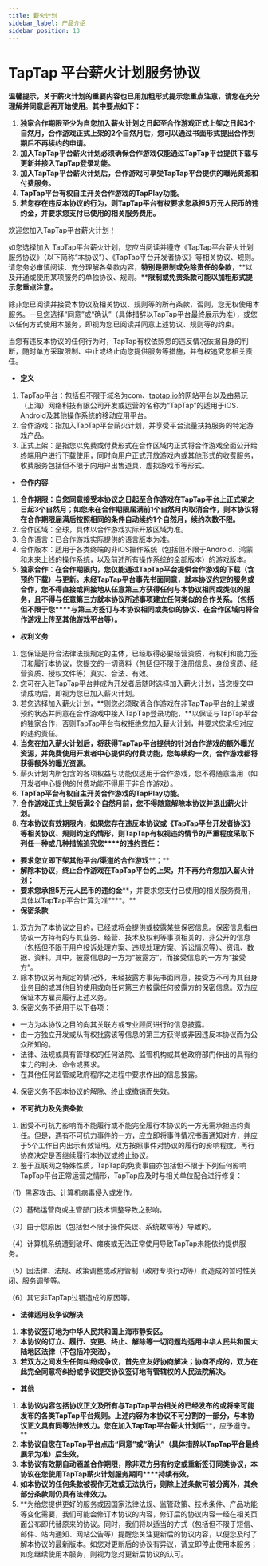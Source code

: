 ```yaml
---
title: 薪火计划
sidebar_label: 产品介绍
sidebar_position: 13
---
```

# TapTap 平台薪火计划服务协议

**温馨提示，关于薪火计划的重要内容也已用****加粗形式提示您重点注意****，请您在充分理解并同意后再开始使用**。**其中要点如下：**

1. **独家合作期限至少为自您加入薪火计划之日起至合作游戏正式上架之日起3个自然月，合作游戏正式上架的2个自然月后，您可以通过书面形式提出合作到期后不再续约的申请。**
2. **加入Tap****T****ap平台薪火计划必须确保合作游戏仅能通过****TapTap平台提供****下载****与更新****并接入Tap****T****ap登录功能。**
3. **加入Tap****T****ap平台薪火计划后，合作游戏可享受Tap****T****ap平台提供的曝光资源和付费服务。**
4. **Tap****T****ap平台有权自主开关合作游戏的Tap****P****lay功能。**
5. **若您存在违反本协议的行为，则Tap****T****ap平台有权****要求****您****承担5万元人民币的违约金****，并要求您支付已使用的相关服务费用。**

欢迎您加入TapTap平台薪火计划！

如您选择加入 TapTap平台薪火计划，您应当阅读并遵守《TapTap平台薪火计划服务协议》（以下简称“本协议”）、《TapTap平台开发者协议》等相关协议、规则。请您务必审慎阅读、充分理解各条款内容，**特别是限制或免除责任的条款**，**以及开通或使用某项服务的单独协议、规则。****限制或免责条款可能以加粗形式提示您重点注意。**

除非您已阅读并接受本协议及相关协议、规则等的所有条款，否则，您无权使用本服务。一旦您选择“同意”或“确认”（具体措辞以TapTap平台最终展示为准），或您以任何方式使用本服务，即视为您已阅读并同意上述协议、规则等的约束。

当您有违反本协议的任何行为时，TapTap有权依照您的违反情况依据自身的判断，随时单方采取限制、中止或终止向您提供服务等措施，并有权追究您相关责任。

- **定义**

1. TapTap平台：包括但不限于域名为com、[taptap.io](http://taptap.io/)的网站平台以及由易玩（上海）网络科技有限公司开发或运营的名称为“TapTap”的适用于iOS、Android及其他操作系统的移动应用平台。
2. 合作游戏：指加入TapTap平台薪火计划，并享受平台流量扶持服务的特定游戏产品。
3. 正式上架：是指您以免费或付费形式在合作区域内正式将合作游戏全面公开给终端用户进行下载使用，同时向用户正式开放游戏内或其他形式的收费服务，收费服务包括但不限于向用户出售道具、虚拟游戏币等形式。

- **合作内容**

1. **合作期限：自您同意接受本协议之日起至合作游戏在Tap****T****ap平台上正式架之日起****3****个自然月；如您未在合作期限届满前1个自然月内取消合作，则本协议将在合作期限届满后按照相同的条件自动续约****1****个自然月，续约次数不限。**
2. 合作区域：全球，具体以合作游戏实际开放区域为准。
3. 合作语言：已合作游戏实际提供的语言版本为准。
4. 合作版本：适用于各类终端的非iOS操作系统（包括但不限于Android、鸿蒙和未来上线的操作系统，以及前述所有操作系统的全部版本）的游戏版本。
5. **独家合作：在合作期限内，您仅能通过****TapTap平台提供合作游戏的下载（含预约下载）与更新。未经****Tap****T****ap平台****事先书面同意，就本协议约定的服务或合作，****您****不得直接或间接地从任意第三方获得任何与本协议相同或类似的服务，且不得与任意第三方就本协议所述事项建立任何类似的合作关系。（包括但不限于****您****与第三方签订与本协议相同或类似的协议、在合作区域内将合作游戏上传至其他游戏平台等）。**

- **权利义务**

1. 您保证是符合法律法规规定的主体，已经取得必要经营资质，有权利和能力签订和履行本协议，您提交的一切资料（包括但不限于注册信息、身份资质、经营资质、授权文件等）真实、合法、有效。
2. 您可在入驻TapTap平台并成为开发者后随时选择加入薪火计划，当您提交申请成功后，即视为您已加入薪火计划。
3. 若您选择加入薪火计划，**则您必须取消合作游戏在非Tap****T****ap平台的上架或预约状态并同意在合作游戏中接入Tap****T****ap登录功能，**以保证与TapTap平台的独家合作，否则TapTap平台有权拒绝您加入薪火计划，并要求您承担对应的违约责任。
4. **当您在加入薪火计划后，将获得****T****ap****T****ap平台提供的针对合作游戏的额外曝光资源，并免费使用开发者中心提供的付费功能，您每续约一次，合作游戏都将获得额外的曝光资源。**
5. 薪火计划内所包含的各项权益与功能仅适用于合作游戏，您不得随意滥用（如开发者中心提供的付费功能不得用于非合作游戏）。
6. **Tap****T****ap平台有权自主开关合作游戏的****T****ap****P****lay功能。**
7. **合作游戏正式上架后满2个自然月前，您不得随意解除本协议并退出薪火计划。**
8. **在本协议有效期限内，如果您存在违反本协议或《****TapTap平台开发者协议》等相关协议、规则****约定的情形，则Tap****T****ap****有权视违约情节的严重程度采取下列任一种或几种措施追究****您****的违约责任：**

- **要求****您****立即下架其他平台/渠道的合作游戏****；**
- **解除本协议，****终止****合作游戏在TapTap平台的上架，****并不再允许您加入薪火计划****；**
- **要求****您****承担5万元人民币的违约金****，并要求您支付已使用的相关服务费用，具体以Tap****T****ap平台计算为准****。**
- **保密条款**

1. 双方为了本协议之目的，已经或将会提供或披露某些保密信息。保密信息指由协议一方持有的与其业务、经营、技术及权利等事项相关的，非公开的信息（包括但不限于用户投诉处理方案、违规处理方案、诉讼情况等）、资讯、数据、资料。其中，披露信息的一方为“披露方”，而接受信息的一方为“接受方”。
2. 除本协议另有规定的情况外，未经披露方事先书面同意，接受方不可为其自身业务目的或其他目的使用或向任何第三方披露任何披露方的保密信息。双方应保证本方雇员履行上述义务。
3. 保密义务不适用于以下各项：
  - 一方为本协议之目的向其关联方或专业顾问进行的信息披露。
  - 由一方独立开发或从有权批露该等信息的第三方获得或非因违反本协议而为公众所知的。
  - 法律、法规或具有管辖权的任何法院、监管机构或其他政府部门作出的具有约束力的判决、命令或要求。
  - 在其他任何监管或政府程序之进程中要求作出的信息披露。
4. 保密义务不因本协议的解除、终止或撤销而失效。

- **不可抗力及免责条款**

1. 因受不可抗力影响而不能履行或不能完全履行本协议的一方无需承担违约责任。但是，遇有不可抗力事件的一方，应立即将事件情况书面通知对方，并应于5个工作日内出示有效证明。双方按照事件对协议的履行的影响程度，再行协商决定是否继续履行本协议或终止协议。
2. 鉴于互联网之特殊性质，TapTap的免责事由亦包括但不限于下列任何影响TapTap平台正常运营之情形，TapTap应及时与相关单位配合进行修复：

（1）黑客攻击、计算机病毒侵入或发作。

（2）基础运营商或主管部门技术调整导致之影响。

（3）由于您原因（包括但不限于操作失误、系统故障等）导致的。

（4）计算机系统遭到破坏、瘫痪或无法正常使用导致TapTap未能依约提供服务。

（5）因法律、法规、政策调整或政府管制（政府专项行动等）而造成的暂时性关闭、服务调整等。

（6）其它非TapTap过错造成的原因等。

- **法律适用及争议解决**

1. **本协议签订地为中华人民共和国上海市静安区。**
2. **本协议的订立、履行、变更、终止、解除等一切问题均适用中华人民共和国大陆地区法律（不包括冲突法）。**
3. **若双方之间发生任何纠纷或争议，首先应友好协商解决；协商不成的，双方在此完全同意将纠纷或争议提交协议签订地有管辖权的人民法院解决。**

- **其他**

1. **本协议内容包括协议正文及所有与****TapTap平台相关的已经发布的或将来可能发布的各类TapTap平台规则。上述内容为本协议不可分割的一部分，与本协议正文具有同等法律效力。您在****加入****TapTap****平台薪火计划后****，应予遵守。**
2. **本协议自您在TapTap平台点击“同意”或“确认”（具体措辞以TapTap平台最终展示为准）后生效。**
3. **本协议有效期自动涵盖合作期限，****除非双方另有约定或重新签订同类协议，本协议在您使用TapTap****薪火计划服务期间****持续有效。**
4. **如本协议的任何条款被视作无效或无法执行，则除上述条款可被分离外，其余部分条款则仍具有法律效力。**
5. **为给您提供更好的服务或因国家法律法规、监管政策、技术条件、产品功能等变化需要，我们可能会修订本协议的内容，修订后的协议内容一经在相关页面公布即代替原来的协议。同时，我们将以适当的方式（包括但不限于短信、邮件、站内通知、网站公告等）提醒您关注更新后的协议内容，以便您及时了解本协议的最新版本。如您对更新后的协议有异议，请立即停止使用本服务；如您继续使用本服务，则视为您对更新后协议的认可。